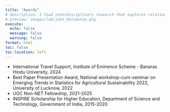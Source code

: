 ```yaml
---
title: "Awards"
# description: I lead interdisciplinary research that explores relationships between technological change and factors that shape it, such as consumer behavior, market dynamics, and policy. I apply a systems engineering perspective to better understand these relationships and to inform policy, with an emphasis on accelerating transitions to cleaner technologies. I have expertise in choice modeling, survey design, programming in R, China, and the global electric vehicle industry.
# preview: images/lab/john_helveston.png
execute: 
  echo: false
  message: false
  warning: false
format: html 
toc: false
toc-location: left
---
```


-   International Travel Support, Institute of Eminence Scheme - Banaras Hindu University, 2024
-   Best Paper Presentation Award, National workshop-cum-seminar on Emerging Trends in Statistics for Agricultural Sustainability 2022, University of Lucknow, 2022
-   UGC Non-NET Fellowship, 2021-2025
-   INSPIRE Scholarship for Higher Education, Department of Science and Technology, Government of India, 2015-2020
